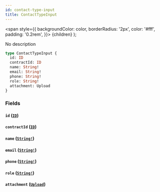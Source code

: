 ```yaml
---
id: contact-type-input
title: ContactTypeInput
---
```


<span
style={{
      backgroundColor: color,
      borderRadius: '2px',
      color: '#fff',
      padding: '0.2rem',
    }}>
{children}
</span>
);

No description

```graphql
type ContactTypeInput {
  id: ID
  contractId: ID
  name: String!
  email: String!
  phone: String!
  role: String!
  attachment: Upload
}
```

### Fields

#### `id` ([`ID`](/api/graphql/documentation/scalars/id))

#### `contractId` ([`ID`](/api/graphql/documentation/scalars/id))

#### `name` ([`String!`](/api/graphql/documentation/scalars/string))

#### `email` ([`String!`](/api/graphql/documentation/scalars/string))

#### `phone` ([`String!`](/api/graphql/documentation/scalars/string))

#### `role` ([`String!`](/api/graphql/documentation/scalars/string))

#### `attachment` ([`Upload`](/api/graphql/documentation/scalars/upload))
